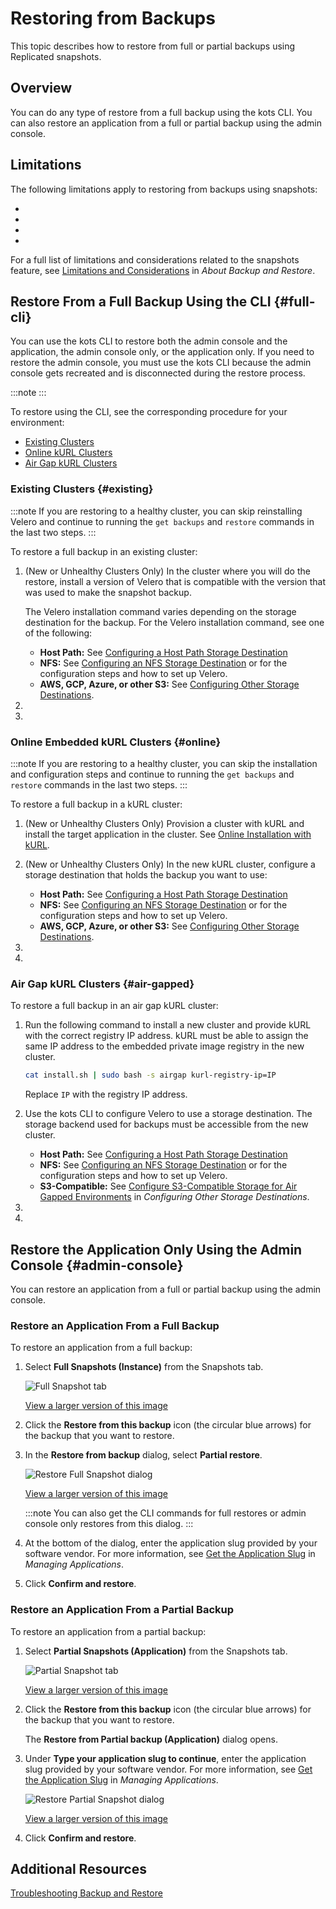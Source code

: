 
# Restoring from Backups

This topic describes how to restore from full or partial backups using Replicated snapshots.

## Overview

<RestoreTypes/>

You can do any type of restore from a full backup using the kots CLI. You can also restore an application from a full or partial backup using the admin console.

## Limitations

The following limitations apply to restoring from backups using snapshots:

* <Dr/>
* <Os/>
* <InstallMethod/>
* <CliRestores/>

For a full list of limitations and considerations related to the snapshots feature, see  [Limitations and Considerations](snapshots-understanding#limitations-and-considerations) in _About Backup and Restore_. 

## Restore From a Full Backup Using the CLI {#full-cli}

You can use the kots CLI to restore both the admin console and the application, the admin console only, or the application only. If you need to restore the admin console, you must use the kots CLI because the admin console gets recreated and is disconnected during the restore process.

:::note
<CliRestores/>
:::

To restore using the CLI, see the corresponding procedure for your environment:

- [Existing Clusters](#existing)
- [Online kURL Clusters](#online)
- [Air Gap kURL Clusters](#air-gapped)

### Existing Clusters {#existing}

:::note
If you are restoring to a healthy cluster, you can skip reinstalling Velero and continue to running the `get backups` and `restore` commands in the last two steps.
:::

To restore a full backup in an existing cluster:

1. (New or Unhealthy Clusters Only) In the cluster where you will do the restore, install a version of Velero that is compatible with the version that was used to make the snapshot backup.

    The Velero installation command varies depending on the storage destination for the backup. For the Velero installation command, see one of the following:

    * **Host Path:** See [Configuring a Host Path Storage Destination](snapshots-configuring-hostpath)
    * **NFS:** See [Configuring an NFS Storage Destination](snapshots-configuring-nfs) or  for the configuration steps and how to set up Velero.
    * **AWS, GCP, Azure, or other S3:** See [Configuring Other Storage Destinations](snapshots-storage-destinations). 

1. <GetBackups/>

1. <Restore/>

### Online Embedded kURL Clusters {#online}

:::note
If you are restoring to a healthy cluster, you can skip the installation and configuration steps and continue to running the `get backups` and `restore` commands in the last two steps.
:::

To restore a full backup in a kURL cluster:

1. (New or Unhealthy Clusters Only) Provision a cluster with kURL and install the target application in the cluster. See [Online Installation with kURL](installing-embedded-cluster).

1. (New or Unhealthy Clusters Only) In the new kURL cluster, configure a storage destination that holds the backup you want to use:

    * **Host Path:** See [Configuring a Host Path Storage Destination](snapshots-configuring-hostpath)
    * **NFS:** See [Configuring an NFS Storage Destination](snapshots-configuring-nfs) or  for the configuration steps and how to set up Velero.
    * **AWS, GCP, Azure, or other S3:** See [Configuring Other Storage Destinations](snapshots-storage-destinations).

1. <GetBackups/>

1. <Restore/>

### Air Gap kURL Clusters {#air-gapped}

To restore a full backup in an air gap kURL cluster:

1. Run the following command to install a new cluster and provide kURL with the correct registry IP address. kURL must be able to assign the same IP address to the embedded private image registry in the new cluster.

    ```bash
    cat install.sh | sudo bash -s airgap kurl-registry-ip=IP
    ```

    Replace `IP` with the registry IP address.

1. Use the kots CLI to configure Velero to use a storage destination. The storage backend used for backups must be accessible from the new cluster. 

    * **Host Path:** See [Configuring a Host Path Storage Destination](snapshots-configuring-hostpath)
    * **NFS:** See [Configuring an NFS Storage Destination](snapshots-configuring-nfs) or  for the configuration steps and how to set up Velero.
    * **S3-Compatible:** See [Configure S3-Compatible Storage for Air Gapped Environments](snapshots-storage-destinations#configure-s3-compatible-storage-for-air-gapped-environments) in _Configuring Other Storage Destinations_.

1. <GetBackups/>

1. <Restore/>

## Restore the Application Only Using the Admin Console {#admin-console}

You can restore an application from a full or partial backup using the admin console.

### Restore an Application From a Full Backup

To restore an application from a full backup:

1. Select **Full Snapshots (Instance)** from the Snapshots tab.

    ![Full Snapshot tab](/images/full-snapshot-tab.png)

    [View a larger version of this image](/images/full-snapshot-tab.png)

1. Click the **Restore from this backup** icon (the circular blue arrows) for the backup that you want to restore.

1. In the **Restore from backup** dialog, select **Partial restore**.

    ![Restore Full Snapshot dialog](/images/restore-backup-dialog.png)

    [View a larger version of this image](/images/restore-backup-dialog.png)

    :::note
    You can also get the CLI commands for full restores or admin console only restores from this dialog.
    :::     

1. At the bottom of the dialog, enter the application slug provided by your software vendor. For more information, see [Get the Application Slug](/vendor/vendor-portal-manage-app#slug) in _Managing Applications_.

1. Click **Confirm and restore**.

### Restore an Application From a Partial Backup 

To restore an application from a partial backup:

1. Select **Partial Snapshots (Application)** from the Snapshots tab.

    ![Partial Snapshot tab](/images/partial-snapshot-tab.png)

    [View a larger version of this image](/images/partial-snapshot-tab.png)

1. Click the **Restore from this backup** icon (the circular blue arrows) for the backup that you want to restore.

    The **Restore from Partial backup (Application)** dialog opens.

1. Under **Type your application slug to continue**, enter the application slug provided by your software vendor. For more information, see [Get the Application Slug](/vendor/vendor-portal-manage-app#slug) in _Managing Applications_.

    ![Restore Partial Snapshot dialog](/images/restore-partial-dialog.png)

    [View a larger version of this image](/images/restore-partial-dialog.png)

1. Click **Confirm and restore**.

## Additional Resources

[Troubleshooting Backup and Restore](snapshots-troubleshooting-backup-restore)